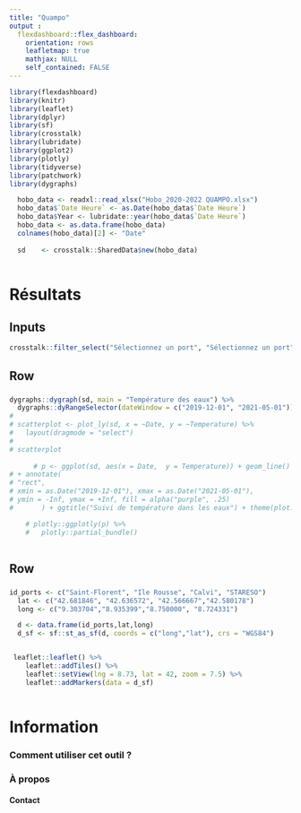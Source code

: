 ```yaml
---
title: "Quampo"
output :
  flexdashboard::flex_dashboard:
    orientation: rows
    leafletmap: true
    mathjax: NULL
    self_contained: FALSE
---
```


```r
library(flexdashboard)
library(knitr)
library(leaflet)
library(dplyr)
library(sf)
library(crosstalk)
library(lubridate)
library(ggplot2)
library(plotly)
library(tidyverse)
library(patchwork)
library(dygraphs)

  hobo_data <- readxl::read_xlsx("Hobo_2020-2022 QUAMPO.xlsx")
  hobo_data$`Date Heure` <- as.Date(hobo_data$`Date Heure`)
  hobo_data$Year <- lubridate::year(hobo_data$`Date Heure`)
  hobo_data <- as.data.frame(hobo_data)
  colnames(hobo_data)[2] <- "Date"
 
  sd    <- crosstalk::SharedData$new(hobo_data)
  
```

Résultats
=====================================  

Inputs {.sidebar}
-----------------------------------------------------------------------
```r

crosstalk::filter_select("Sélectionnez un port", "Sélectionnez un port", sd, ~Site, multiple = FALSE)

```

Row {data-height=500}
-------------------------------------
###

```r


dygraphs::dygraph(sd, main = "Température des eaux") %>% 
  dygraphs::dyRangeSelector(dateWindow = c("2019-12-01", "2021-05-01"))
# 
# scatterplot <- plot_ly(sd, x = ~Date, y = ~Temperature) %>%
#   layout(dragmode = "select")
# 
# scatterplot
  
      # p <- ggplot(sd, aes(x = Date,  y = Temperature)) + geom_line()
# + annotate(
# "rect",
# xmin = as.Date("2019-12-01"), xmax = as.Date("2021-05-01"),
# ymin = -Inf, ymax = +Inf, fill = alpha("purple", .25)
#       ) + ggtitle("Suivi de température dans les eaux") + theme(plot.title = element_text(hjust = 0.5)) + xlab("Date") + ylab("Température (en °C)")

    # plotly::ggplotly(p) %>%
    #   plotly::partial_bundle()
    
```
 
Row {data-height=500}
-------------------------------------
###

```r

id_ports <- c("Saint-Florent", "Ile Rousse", "Calvi", "STARESO")
  lat <- c("42.681846", "42.636572", "42.566667","42.580178")
  long <- c("9.303704","8.935399","8.750000", "8.724331")

  d <- data.frame(id_ports,lat,long)
  d_sf <- sf::st_as_sf(d, coords = c("long","lat"), crs = "WGS84")


 leaflet::leaflet() %>% 
    leaflet::addTiles() %>% 
    leaflet::setView(lng = 8.73, lat = 42, zoom = 7.5) %>%
    leaflet::addMarkers(data = d_sf)
 
```

Information {data-orientation=rows data-icon="fa-info-circle"}
=====================================

### Comment utiliser cet outil ?


### À propos


#### Contact